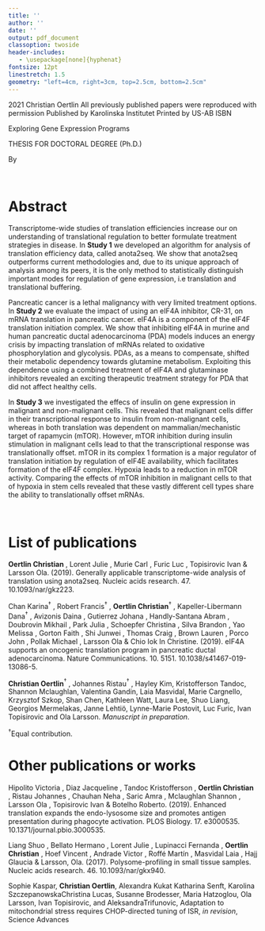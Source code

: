 ```yaml
---
title: ''
author: ''
date: ''
output: pdf_document
classoption: twoside
header-includes:
   - \usepackage[none]{hyphenat}
fontsize: 12pt
linestretch: 1.5
geometry: "left=4cm, right=3cm, top=2.5cm, bottom=2.5cm"
---
```


\pagenumbering{gobble}

\begin{center}

\vspace{50px}

From DEPARTMENT OF ONCOLOGY AND PATHOLOGY\\
Karolinska Institutet, Stockholm, Sweden\\

\vspace{75px}

\begin{Large}
\textbf{EXPLORING GENE EXPRESSION PROGRAMS: THE ROLE OF MRNA TRANSLATION IN CANCER}
\end{Large}

\vspace{25px}

\begin{large}
Christian Oertlin
\end{large}

\vspace{100px}

\includegraphics[width=3.5in]{../figures/logo-KI_large.pdf}

\vspace{50px}

\begin{large}
Stockholm 2021
\end{large}
\end{center}

\clearpage

\vspace*{\fill}
\copyright 2021 Christian Oertlin\newline
All previously published papers were reproduced with permission\newline
Published by Karolinska Institutet\newline
Printed by US-AB\newline
ISBN

\clearpage

Exploring Gene Expression Programs

THESIS FOR DOCTORAL DEGREE (Ph.D.)

By

\textbf{Christian Oertlin}
\begin{small}
\begin{minipage}[t]{0.55\textwidth}

\textit{Principal Supervisor:}\\
Dr. Ola Larsson\\
Karolinska Institutet\\
Department of Oncology and Pathology\\

\textit{Co-supervisor:}\\
Dr. Ivan Topisirovic\\
McGill University\\
Department of Oncology\\

\end{minipage}
\begin{minipage}[t]{0.55\textwidth}
\textit{Opponent:}\\
Prof. Alessandro Quattrone\\
University of Trento\\
Department of Cellular, Computational and Integrative Biology\\

\textit{Examination Board:}\\
Prof. Lukas Käll\\
Kungliga Tekniska Högskolan\\
Division of Gene Technology\\

Prof. Arne Östman\\
Karolinska Institutet\\
Department of Oncology\\

Prof. Rickard Sandberg\\
Karolinska Institutet\\
Department of Cell and Molecular Biology\\

\end{minipage}
\end{small}
\clearpage
\newpage

\

\newpage
# Abstract

Transcriptome-wide studies of translation efficiencies increase our on understanding of translational regulation to better formulate treatment strategies in disease. In **Study 1** we developed an algorithm for analysis of translation efficiency data, called anota2seq. We show that anota2seq outperforms current methodologies and, due to its unique approach of analysis among its peers, it is the only method to statistically distinguish important modes for regulation of gene expression, i.e translation and translational buffering.

Pancreatic cancer is a lethal malignancy with very limited treatment options. In **Study 2** we evaluate the impact of using an eIF4A inhibitor, CR-31, on mRNA translation in pancreatic cancer. eIF4A is a component of the eIF4F translation initiation complex. We show that inhibiting eIF4A in murine and human pancreatic ductal adenocarcinoma (PDA) models induces an energy crisis by impacting translation of mRNAs related to oxidative phosphorylation and glycolysis. PDAs, as a means to compensate, shifted their metabolic dependency towards glutamine metabolism. Exploiting this dependence using a combined treatment of eIF4A and glutaminase inhibitors revealed an exciting therapeutic treatment strategy for PDA that did not affect healthy cells.

In **Study 3** we investigated the effecs of insulin on gene expression in malignant and  non-malignant cells. This revealed that malignant cells differ in their transcriptional response to insulin from non-malignant cells, whereas in both translation was dependent on mammalian/mechanistic target of rapamycin (mTOR). However, mTOR inhibition during insulin stimulation in malignant cells lead to that the transcriptional response was translationally offset. mTOR in its complex 1 formation is a major regulator of translation initiation by regulation of eIF4E availability, which facilitates formation of the eIF4F complex. Hypoxia leads to a reduction in mTOR activity. Comparing the effects of mTOR inhibition in malignant cells to that of hypoxia in stem cells revealed that these vastly different cell types share the ability to translationally offset mRNAs.


\clearpage
\newpage

\

\newpage
# List of publications

**Oertlin Christian** , Lorent Julie , Murie Carl , Furic Luc , Topisirovic Ivan & Larsson Ola. (2019). Generally applicable transcriptome-wide analysis of translation using anota2seq. Nucleic acids research. 47. 10.1093/nar/gkz223. 

Chan Karina$^\dagger$ , Robert Francis$^\dagger$ , **Oertlin Christian**$^\dagger$ , Kapeller-Libermann Dana$^\dagger$ , Avizonis Daina , Gutierrez Johana , Handly-Santana Abram , Doubrovin Mikhail , Park Julia , Schoepfer Christina , Silva Brandon , Yao Melissa , Gorton Faith , Shi Junwei , Thomas Craig , Brown Lauren , Porco John , Pollak Michael , Larsson Ola & Chio Iok In Christine. (2019). eIF4A supports an oncogenic translation program in pancreatic ductal adenocarcinoma. Nature Communications. 10. 5151. 10.1038/s41467-019-13086-5.

**Christian Oertlin**$^\dagger$ , Johannes Ristau$^\dagger$ ,  Hayley Kim, Kristofferson Tandoc, Shannon Mclaughlan, Valentina Gandin,  Laia Masvidal, Marie Cargnello, Krzysztof Szkop, Shan Chen, Kathleen Watt, Laura Lee, Shuo Liang, Georgios Mermelakas, Janne Lehtiö,  Lynne-Marie Postovit, Luc Furic, Ivan Topisirovic and Ola Larsson. *Manuscript in preparation*. 

$^\dagger$Equal contribution.

\clearpage

# Other publications or works

Hipolito Victoria , Diaz Jacqueline , Tandoc Kristofferson , **Oertlin Christian** , Ristau Johannes , Chauhan Neha , Saric Amra , Mclaughlan Shannon , Larsson Ola , Topisirovic Ivan & Botelho Roberto. (2019). Enhanced translation expands the endo-lysosome size and promotes antigen presentation during phagocyte activation. PLOS Biology. 17. e3000535. 10.1371/journal.pbio.3000535. 

Liang Shuo , Bellato Hermano , Lorent Julie , Lupinacci Fernanda , **Oertlin Christian** , Hoef Vincent , Andrade Victor , Roffé Martín , Masvidal Laia , Hajj Glaucia & Larsson, Ola. (2017). Polysome-profiling in small tissue samples. Nucleic acids research. 46. 10.1093/nar/gkx940. 

Sophie   Kaspar,  **Christian Oertlin**,   Alexandra   Kukat   Katharina   Senft,   Karolina   SzczepanowskaChristina Lucas, Susanne Brodesser, Maria Hatzoglou, Ola Larsson, Ivan Topisirovic, and AleksandraTrifunovic,   Adaptation   to   mitochondrial   stress   requires   CHOP-directed   tuning   of   ISR,   *in  revision*, Science Advances



